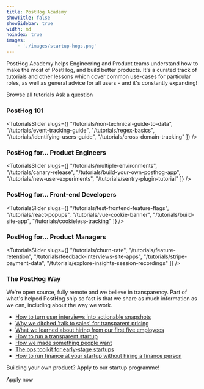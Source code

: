 ```yaml
---
title: PostHog Academy
showTitle: false
showSidebar: true
width: md
noindex: true
images:
    - './images/startup-hogs.png'
---
```



<Hero
    title="PostHog Academy"
    subtitle="Curated lesson tracks from our engineers and users, to help you get even more from PostHog"
/>

PostHog Academy helps Engineering and Product teams understand how to make the most of PostHog, and build better products. It's a curated track of tutorials and other lessons which cover common use-cases for particular roles, as well as general advice for all users - and it's constantly expanding!

<p class="my-4 flex space-x-2 items-center justify-center">
<CallToAction href="/tutorials">Browse all tutorials</CallToAction> 
<CallToAction href="/questions" type="outline">Ask a question</CallToAction>
</p>

### PostHog 101

<TutorialsSlider slugs={[
  "/tutorials/non-technical-guide-to-data",
  "/tutorials/event-tracking-guide",
  "/tutorials/regex-basics",
  "/tutorials/identifying-users-guide",
  "/tutorials/cross-domain-tracking"
]} />

### PostHog for... Product Engineers

<TutorialsSlider slugs={[
  "/tutorials/multiple-environments",
  "/tutorials/canary-release",
  "/tutorials/build-your-own-posthog-app",
  "/tutorials/new-user-experiments",
  "/tutorials/sentry-plugin-tutorial"
]} />

### PostHog for... Front-end Developers

<TutorialsSlider slugs={[
  "/tutorials/test-frontend-feature-flags",
  "/tutorials/react-popups",
  "/tutorials/vue-cookie-banner",
  "/tutorials/build-site-app",
  "/tutorials/cookieless-tracking"
]} />

### PostHog for... Product Managers

<TutorialsSlider slugs={[
  "/tutorials/churn-rate",
  "/tutorials/feature-retention",
  "/tutorials/feedback-interviews-site-apps",
  "/tutorials/stripe-payment-data",
  "/tutorials/explore-insights-session-recordings"
]} />

<CommunityCTA />

<section class="my-24 px-5">
  <div class="max-w-screen-md mx-auto">
    <h3 class="text-2xl sm:text-4xl lg:text-5xl xl:text-6xl m-0 text-center mb-6 sm:mb-8">The PostHog Way</h3>
    <p class="text-center p-4">We're open source, fully remote and we believe in transparency. Part of what's helped PostHog ship so fast is that we share as much information as we can, including about the way we work.</p> 
    <ul class="border border-dashed border-gray-accent-light p-0">
      <li class="list-none px-4 py-2"><a href="/blog/interview-snapshot-guide">How to turn user interviews into actionable snapshots</a></li>
      <li class="list-none px-4 py-2 border-t border-dashed border-gray-accent-light"><a href="/blog/transparent-enterprise-pricing">Why we ditched 'talk to sales' for transparent pricing</a></li>
      <li class="list-none px-4 py-2 border-t border-dashed border-gray-accent-light"><a href="/blog/posthog-first-five">What we learned about hiring from our first five employees</a></li>
      <li class="list-none px-4 py-2 border-t border-dashed border-gray-accent-light"><a href="/blog/how-to-run-a-transparent-company">How to run a transparent startup</a></li>
      <li class="list-none px-4 py-2 border-t border-dashed border-gray-accent-light"><a href="/blog/making-something-people-want">How we made something people want</a></li>
      <li class="list-none px-4 py-2 border-t border-dashed border-gray-accent-light"><a href="/blog/startup-ops-toolkit">The ops toolkit for early-stage startups</a></li>
      <li class="list-none px-4 py-2 border-t border-dashed border-gray-accent-light"><a href="/blog/startup-finance-without-finance">How to run finance at your startup without hiring a finance person</a></li>
    </ul>
  </div>
</section>
<p class="text-center p-4">
Building your own product? Apply to our startup programme!
</p>
<p class="text-center p-4">
<CallToAction href="/startups" type="outline">Apply now</CallToAction>
</p>
